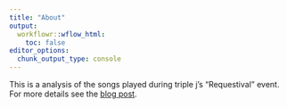 ```yaml
---
title: "About"
output:
  workflowr::wflow_html:
    toc: false
editor_options:
  chunk_output_type: console
---
```


This is a analysis of the songs played during triple j's "Requestival" event.
For more details see the [blog post][blogpost].

[blogpost]: lazappi.id.au/post/2020-07-11-requestival/
